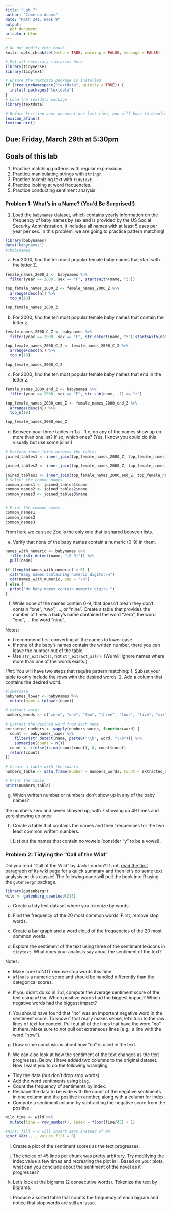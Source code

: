 ```yaml
---
title: "Lab 7"
author: "Cameron Adams"
date: "Math 241, Week 9"
output:
  pdf_document
urlcolor: blue
---
```


```r
# Do not modify this chunk.
knitr::opts_chunk$set(echo = TRUE, warning = FALSE, message = FALSE)


```

```r
# Put all necessary libraries here
library(tidyverse)
library(tidytext)

# Ensure the textdata package is installed
if (!requireNamespace("textdata", quietly = TRUE)) {
  install.packages("textdata")
}
# Load the textdata package
library(textdata)

# Before knitting your document one last time, you will have to download the AFINN lexicon explicitly
lexicon_afinn()
lexicon_nrc()
```



## Due: Friday, March 29th at 5:30pm

## Goals of this lab

1. Practice matching patterns with regular expressions.
1. Practice manipulating strings with `stringr`.
1. Practice tokenizing text with `tidytext`.
1. Practice looking at word frequencies.
1. Practice conducting sentiment analysis.


### Problem 1: What's in a Name?  (You'd Be Surprised!)
  
1. Load the `babynames` dataset, which contains yearly information on the frequency of baby names by sex and is provided by the US Social Security Administration.  It includes all names with at least 5 uses per year per sex. In this problem, we are going to practice pattern matching!

```r
library(babynames)
data("babynames")
#?babynames
```

a. For 2000, find the ten most popular female baby names that start with the letter Z.

```r
female_names_2000_Z <- babynames %>%
  filter(year == 2000, sex == "F", startsWith(name, "Z"))

top_female_names_2000_Z <- female_names_2000_Z %>%
  arrange(desc(n)) %>%
  top_n(10)

top_female_names_2000_Z
```




b. For 2000, find the ten most popular female baby names that contain the letter z.  

```r
female_names_2000_C_Z <- babynames %>%
  filter(year == 2000, sex == "F", str_detect(name, "z")|startsWith(name, "Z")|str_sub(name, -1) == "z")

top_female_names_2000_C_Z <- female_names_2000_C_Z %>%
  arrange(desc(n)) %>%
  top_n(10)

top_female_names_2000_C_Z
```



c. For 2000, find the ten most popular female baby names that end in the letter z. 

```r
female_names_2000_end_Z <- babynames %>%
  filter(year == 2000, sex == "F", str_sub(name, -1) == "z")

top_female_names_2000_end_Z <- female_names_2000_end_Z %>%
  arrange(desc(n)) %>%
  top_n(10)

top_female_names_2000_end_Z
```


d. Between your three tables in 1.a - 1.c, do any of the names show up on more than one list?  If so, which ones? (Yes, I know you could do this visually but use some joins!)


```r
# Perform inner joins between the tables
joined_tables1 <- inner_join(top_female_names_2000_Z, top_female_names_2000_C_Z, by = "name") 

joined_tables2 <- inner_join(top_female_names_2000_Z, top_female_names_2000_end_Z, by = "name")

joined_tables3 <- inner_join(top_female_names_2000_end_Z, top_female_names_2000_C_Z, by = "name") 
# Select the common names
common_names1 <- joined_tables1$name
common_names2 <- joined_tables2$name
common_names3 <- joined_tables3$name


# Print the common names
common_names1
common_names2
common_names3

```

From here we can see Zoe is the only one that is shared between lists.


e.  Verify that none of the baby names contain a numeric (0-9) in them.

```r
names_with_numeric <- babynames %>%
  filter(str_detect(name, "[0-9]")) %>%
  pull(name)

if (length(names_with_numeric) > 0) {
  cat("Baby names containing numeric digits:\n")
  cat(names_with_numeric, sep = "\n")
} else {
  print("No baby names contain numeric digits.")
}

```



f. While none of the names contain 0-9, that doesn't mean they don't contain "one", "two", ..., or "nine".  Create a table that provides the number of times a baby's name contained the word "zero", the word "one", ... the word "nine". 

Notes: 

* I recommend first converting all the names to lower case.
* If none of the baby's names contain the written number, there you can leave the number out of the table.
* Use `str_extract()`, not `str_extract_all()`. (We will ignore names where more than one of the words exists.)

*Hint*: You will have two steps that require pattern matching:
    1. Subset your table to only include the rows with the desired words.
    2. Add a column that contains the desired word.  


```r

#lowercase
babynames_lower <- babynames %>%
  mutate(name = tolower(name))

# extract words
numbers_words <- c("zero", "one", "two", "three", "four", "five", "six", "seven", "eight", "nine")

# Extract the desired word from each name
extracted_numbers <- sapply(numbers_words, function(word) {
  count <- babynames_lower %>%
    filter(str_detect(name, paste0("\\b", word, "\\b"))) %>%
    summarise(count = n())
  count <- ifelse(is.na(count$count), 0, count$count)
  return(count)
})

# Create a table with the counts
numbers_table <- data.frame(Number = numbers_words, Count = extracted_numbers)

# Print the table
print(numbers_table)

```

g. Which written number or numbers don't show up in any of the baby names?

the numbers zero and seven showed up, with 7 showing up 49 times and zero showing up once



h. Create a table that contains the names and their frequencies for the two least common written numbers.



i. List out the names that contain no vowels (consider "y" to be a vowel).  


### Problem 2: Tidying the "Call of the Wild"

Did you read "Call of the Wild" by Jack London?  If not, [read the first paragraph of its wiki page](https://en.wikipedia.org/wiki/The_Call_of_the_Wild) for a quick summary and then let's do some text analysis on this classic!  The following code will pull the book into R using the `gutenbergr` package.  

```r
library(gutenbergr)
wild <- gutenberg_download(215)
```

a.  Create a tidy text dataset where you tokenize by words.



b. Find the frequency of the 20 most common words.  First, remove stop words.


c. Create a bar graph and a word cloud of the frequencies of the 20 most common words.


d. Explore the sentiment of the text using three of the sentiment lexicons in `tidytext`. What does your analysis say about the sentiment of the text?

Notes:

* Make sure to NOT remove stop words this time.  
* `afinn` is a numeric score and should be handled differently than the categorical scores.



e. If you didn't do so in 2.d, compute the average sentiment score of the text using `afinn`.  Which positive words had the biggest impact? Which negative words had the biggest impact?



f. You should have found that "no" was an important negative word in the sentiment score.  To know if that really makes sense, let's turn to the raw lines of text for context.  Pull out all of the lines that have the word "no" in them.  Make sure to not pull out extraneous lines (e.g., a line with the word "now").  


g. Draw some conclusions about how "no" is used in the text.


h. We can also look at how the sentiment of the text changes as the text progresses.  Below, I have added two columns to the original dataset. Now I want you to do the following wrangling:

* Tidy the data (but don't drop stop words).
* Add the word sentiments using `bing`.
* Count the frequency of sentiments by index.
* Reshape the data to be wide with the count of the negative sentiments in one column and the positive in another, along with a column for index.
* Compute a sentiment column by subtracting the negative score from the positive.
    

```r
wild_time <- wild %>%
  mutate(line = row_number(), index = floor(line/45) + 1) 
```

```r
#Hint: fill = 0 will insert zero instead of NA
pivot_XXX(..., values_fill = 0)
```




i. Create a plot of the sentiment scores as the text progresses.




j. The choice of 45 lines per chunk was pretty arbitrary.  Try modifying the index value a few times and recreating the plot in i.  Based on your plots, what can you conclude about the sentiment of the novel as it progresses?


k. Let's look at the bigrams (2 consecutive words).  Tokenize the text by bigrams.  



l.  Produce a sorted table that counts the frequency of each bigram and notice that stop words are still an issue.


